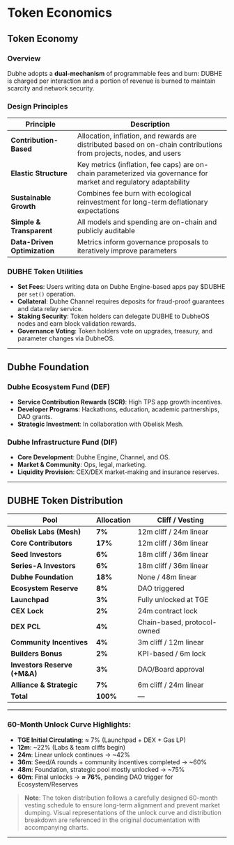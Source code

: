 # Token Economics

## Token Economy

### Overview

Dubhe adopts a **dual-mechanism** of programmable fees and burn: DUBHE is charged per interaction and a portion of revenue is burned to maintain scarcity and network security.

### Design Principles

| Principle                    | Description                                                                                                        |
| ---------------------------- | ------------------------------------------------------------------------------------------------------------------ |
| **Contribution-Based**       | Allocation, inflation, and rewards are distributed based on on-chain contributions from projects, nodes, and users |
| **Elastic Structure**        | Key metrics (inflation, fee caps) are on-chain parameterized via governance for market and regulatory adaptability |
| **Sustainable Growth**       | Combines fee burn with ecological reinvestment for long-term deflationary expectations                             |
| **Simple & Transparent**     | All models and spending are on-chain and publicly auditable                                                        |
| **Data-Driven Optimization** | Metrics inform governance proposals to iteratively improve parameters                                              |

### DUBHE Token Utilities

- **Set Fees**: Users writing data on Dubhe Engine-based apps pay $DUBHE per `set()` operation.
- **Collateral**: Dubhe Channel requires deposits for fraud-proof guarantees and data relay service.
- **Staking Security**: Token holders can delegate DUBHE to DubheOS nodes and earn block validation rewards.
- **Governance Voting**: Token holders vote on upgrades, treasury, and parameter changes via DubheOS.

---

## Dubhe Foundation

### Dubhe Ecosystem Fund (DEF)

- **Service Contribution Rewards (SCR)**: High TPS app growth incentives.
- **Developer Programs**: Hackathons, education, academic partnerships, DAO grants.
- **Strategic Investment**: In collaboration with Obelisk Mesh.

### Dubhe Infrastructure Fund (DIF)

- **Core Development**: Dubhe Engine, Channel, and OS.
- **Market & Community**: Ops, legal, marketing.
- **Liquidity Provision**: CEX/DEX market-making and insurance reserves.

---

## DUBHE Token Distribution

| Pool                         | Allocation | Cliff / Vesting             |
| ---------------------------- | ---------- | --------------------------- |
| **Obelisk Labs (Mesh)**      | **7%**     | 12m cliff / 24m linear      |
| **Core Contributors**        | **17%**    | 12m cliff / 36m linear      |
| **Seed Investors**           | **6%**     | 18m cliff / 36m linear      |
| **Series-A Investors**       | **6%**     | 18m cliff / 36m linear      |
| **Dubhe Foundation**         | **18%**    | None / 48m linear           |
| **Ecosystem Reserve**        | **8%**     | DAO triggered               |
| **Launchpad**                | **3%**     | Fully unlocked at TGE       |
| **CEX Lock**                 | **2%**     | 24m contract lock           |
| **DEX PCL**                  | **4%**     | Chain-based, protocol-owned |
| **Community Incentives**     | **4%**     | 3m cliff / 12m linear       |
| **Builders Bonus**           | **2%**     | KPI-based / 6m lock         |
| **Investors Reserve (+M&A)** | **3%**     | DAO/Board approval          |
| **Alliance & Strategic**     | **7%**     | 6m cliff / 24m linear       |
| **Total**                    | **100%**   | —                           |

---

### 60-Month Unlock Curve Highlights:

- **TGE Initial Circulating**: ≈ 7% (Launchpad + DEX + Gas LP)
- **12m**: ~22% (Labs & team cliffs begin)
- **24m**: Linear unlock continues → ~42%
- **36m**: Seed/A rounds + community incentives completed → ~60%
- **48m**: Foundation, strategic pool mostly unlocked → ~75%
- **60m**: Final unlocks → **≈ 76%**, pending DAO trigger for Ecosystem/Reserves

> **Note**: The token distribution follows a carefully designed 60-month vesting schedule to ensure long-term alignment and prevent market dumping. Visual representations of the unlock curve and distribution breakdown are referenced in the original documentation with accompanying charts.

---

